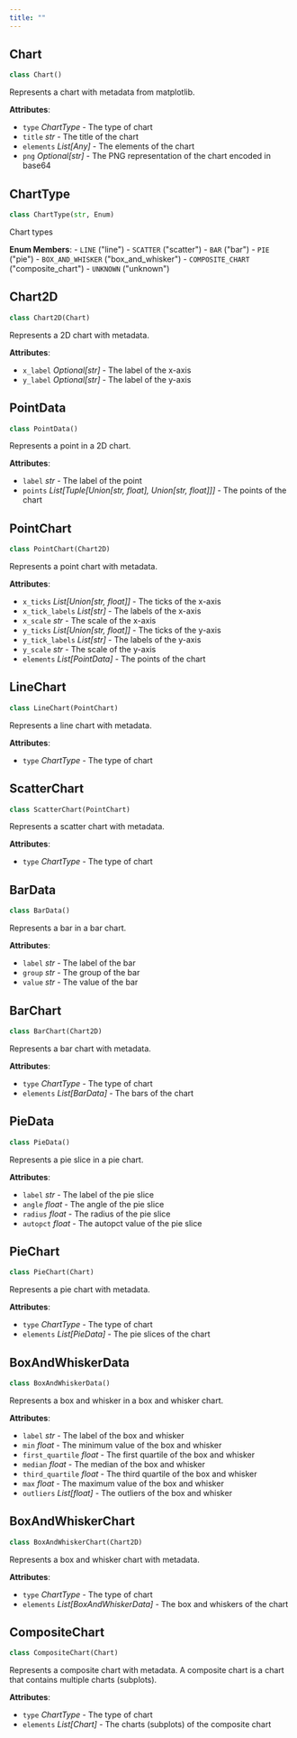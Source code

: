 ```yaml
---
title: ""
---
```


## Chart

```python
class Chart()
```

Represents a chart with metadata from matplotlib.

**Attributes**:

- `type` _ChartType_ - The type of chart
- `title` _str_ - The title of the chart
- `elements` _List[Any]_ - The elements of the chart
- `png` _Optional[str]_ - The PNG representation of the chart encoded in base64

## ChartType

```python
class ChartType(str, Enum)
```

Chart types

**Enum Members**:
    - `LINE` ("line")
    - `SCATTER` ("scatter")
    - `BAR` ("bar")
    - `PIE` ("pie")
    - `BOX_AND_WHISKER` ("box_and_whisker")
    - `COMPOSITE_CHART` ("composite_chart")
    - `UNKNOWN` ("unknown")

## Chart2D

```python
class Chart2D(Chart)
```

Represents a 2D chart with metadata.

**Attributes**:

- `x_label` _Optional[str]_ - The label of the x-axis
- `y_label` _Optional[str]_ - The label of the y-axis

## PointData

```python
class PointData()
```

Represents a point in a 2D chart.

**Attributes**:

- `label` _str_ - The label of the point
- `points` _List[Tuple[Union[str, float], Union[str, float]]]_ - The points of the chart

## PointChart

```python
class PointChart(Chart2D)
```

Represents a point chart with metadata.

**Attributes**:

- `x_ticks` _List[Union[str, float]]_ - The ticks of the x-axis
- `x_tick_labels` _List[str]_ - The labels of the x-axis
- `x_scale` _str_ - The scale of the x-axis
- `y_ticks` _List[Union[str, float]]_ - The ticks of the y-axis
- `y_tick_labels` _List[str]_ - The labels of the y-axis
- `y_scale` _str_ - The scale of the y-axis
- `elements` _List[PointData]_ - The points of the chart

## LineChart

```python
class LineChart(PointChart)
```

Represents a line chart with metadata.

**Attributes**:

- `type` _ChartType_ - The type of chart

## ScatterChart

```python
class ScatterChart(PointChart)
```

Represents a scatter chart with metadata.

**Attributes**:

- `type` _ChartType_ - The type of chart

## BarData

```python
class BarData()
```

Represents a bar in a bar chart.

**Attributes**:

- `label` _str_ - The label of the bar
- `group` _str_ - The group of the bar
- `value` _str_ - The value of the bar

## BarChart

```python
class BarChart(Chart2D)
```

Represents a bar chart with metadata.

**Attributes**:

- `type` _ChartType_ - The type of chart
- `elements` _List[BarData]_ - The bars of the chart

## PieData

```python
class PieData()
```

Represents a pie slice in a pie chart.

**Attributes**:

- `label` _str_ - The label of the pie slice
- `angle` _float_ - The angle of the pie slice
- `radius` _float_ - The radius of the pie slice
- `autopct` _float_ - The autopct value of the pie slice

## PieChart

```python
class PieChart(Chart)
```

Represents a pie chart with metadata.

**Attributes**:

- `type` _ChartType_ - The type of chart
- `elements` _List[PieData]_ - The pie slices of the chart

## BoxAndWhiskerData

```python
class BoxAndWhiskerData()
```

Represents a box and whisker in a box and whisker chart.

**Attributes**:

- `label` _str_ - The label of the box and whisker
- `min` _float_ - The minimum value of the box and whisker
- `first_quartile` _float_ - The first quartile of the box and whisker
- `median` _float_ - The median of the box and whisker
- `third_quartile` _float_ - The third quartile of the box and whisker
- `max` _float_ - The maximum value of the box and whisker
- `outliers` _List[float]_ - The outliers of the box and whisker

## BoxAndWhiskerChart

```python
class BoxAndWhiskerChart(Chart2D)
```

Represents a box and whisker chart with metadata.

**Attributes**:

- `type` _ChartType_ - The type of chart
- `elements` _List[BoxAndWhiskerData]_ - The box and whiskers of the chart

## CompositeChart

```python
class CompositeChart(Chart)
```

Represents a composite chart with metadata. A composite chart is a chart
that contains multiple charts (subplots).

**Attributes**:

- `type` _ChartType_ - The type of chart
- `elements` _List[Chart]_ - The charts (subplots) of the composite chart
